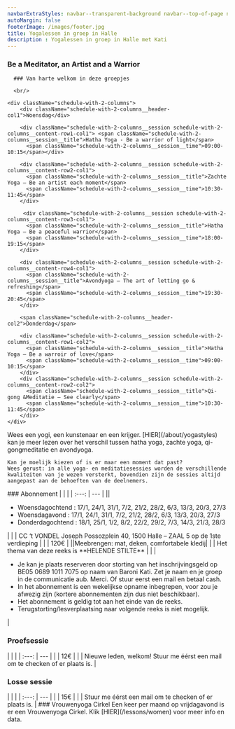 ```yaml
---
navbarExtraStyles: navbar--transparent-background navbar--top-of-page navbar--dark
autoMargin: false
footerImage: /images/footer.jpg
title: Yogalessen in groep in Halle
description : Yogalessen in groep in Halle met Kati
---
```

<Section>  
  <ContentWithBackground src="/images/lessons/groeplessen.jpg" className="vh-100 w-100">
    <SectionFooter className="text--light">
      <div className="quote quote--compact">
            <div className="quote__content">
              <h3>
                Be a Meditator, an Artist and a Warrior
              </h3>
            </div>
          </div>           
    </SectionFooter >

  </ContentWithBackground>
  
</Section>



<Section className="section--auto-margin">
  <Content className="w-100 pb-3">

      ### Van harte welkom in deze groepjes

      <br/>
  
    <div className="schedule-with-2-columns">
        <div className="schedule-with-2-columns__header-col1">Woensdag</div>

        <div className="schedule-with-2-columns__session schedule-with-2-columns__content-row1-col1"> <span className="schedule-with-2-columns__session__title">Hatha Yoga - Be a warrior of light</span>
          <span className="schedule-with-2-columns__session__time">09:00-10:15</span></div>

        <div className="schedule-with-2-columns__session schedule-with-2-columns__content-row2-col1">
          <span className="schedule-with-2-columns__session__title">Zachte Yoga – Be an artist each moment</span>
          <span className="schedule-with-2-columns__session__time">10:30-11:45</span>
        </div>  

         <div className="schedule-with-2-columns__session schedule-with-2-columns__content-row3-col1">
          <span className="schedule-with-2-columns__session__title">Hatha Yoga – Be a peaceful warrior</span>
          <span className="schedule-with-2-columns__session__time">18:00-19:15</span>
        </div>  

        <div className="schedule-with-2-columns__session schedule-with-2-columns__content-row4-col1">
          <span className="schedule-with-2-columns__session__title">Avondyoga – The art of letting go & refreshing</span>
          <span className="schedule-with-2-columns__session__time">19:30-20:45</span>
        </div>  

        <span className="schedule-with-2-columns__header-col2">Donderdag</span>

        <div className="schedule-with-2-columns__session schedule-with-2-columns__content-row1-col2">
          <span className="schedule-with-2-columns__session__title">Hatha Yoga – Be a warroir of love</span>
          <span className="schedule-with-2-columns__session__time">09:00-10:15</span>
        </div>   
        <div className="schedule-with-2-columns__session schedule-with-2-columns__content-row2-col2">
          <span className="schedule-with-2-columns__session__title">Qi-gong &Meditatie – See clearly</span>
          <span className="schedule-with-2-columns__session__time">10:30-11:45</span>
        </div>         
    </div>
  </Content>
  <Content>
    Wees een yogi, een kunstenaar en een krijger. [HIER](/about/yogastyles) kan je meer lezen over het verschil tussen hatha yoga, zachte yoga, qi-gongmeditatie en avondyoga.

    Kan je moelijk kiezen of is er maar een moment dat past?  
    Wees gerust: in alle yoga- en meditatiesessies worden de verschillende kwaliteiten van je wezen versterkt, bovendien zijn de sessies altijd aangepast aan de behoeften van de deelnemers.


   
  </Content>
</Section>

<Section className="section--auto-margin pb-5">
  <Content className="w-100">
     ### Abonnement
     |  | |
    | :---: | --- |
    |<CalendarIcon/>| <ul> <li> Woensdagochtend : 17/1, 24/1, 31/1, 7/2, 21/2, 28/2, 6/3, 13/3, 20/3, 27/3</li> <li> Woensdagavond : 17/1, 24/1, 31/1, 7/2, 21/2, 28/2, 6/3, 13/3, 20/3, 27/3 </li> <li> Donderdagochtend : 18/1, 25/1, 1/2, 8/2, 22/2, 29/2, 7/3, 14/3, 21/3, 28/3 </li> </ul> |
    | <LocationIcon/> | CC ‘t VONDEL Joseph Possozplein 40, 1500 Halle – ZAAL 5 op de 1ste verdieping | 
    | <MoneyIcon/> | 120€ | 
    |<ToolIcon/>|Meebrengen: mat, deken, comfortabele kledij|
    | <ThemeIcon/> | Het thema van deze reeks is **HELENDE STILTE** | 
    | <BellIcon/> | <ul><li>Je kan je plaats reserveren door storting van het inschrijvingsgeld op BE05 0689 1011 7075 op naam van Baroni Kati. Zet je naam en je groep in de communicatie aub. Merci. Of stuur eerst een mail en betaal cash. </li><li>In het abonnement is een wekelijkse opname inbegrepen, voor zou je afwezig zijn (kortere abonnementen zijn dus niet beschikbaar).</li> <li>Het abonnement is geldig tot aan het einde van de reeks. </li> <li>Terugstorting/lesverplaatsing naar volgende reeks is niet mogelijk.</li> </ul> | 

  </Content>  

   <Content className="w-100">
     <h3>Proefsessie</h3>
     |  | |
    | :---: | --- |
    | <MoneyIcon/> | 12€ | 
    | <BellIcon/> | Nieuwe leden, welkom! Stuur me éérst een mail om te checken of er plaats is. | 

  </Content>  

  <Content className="w-100">
     <h3>Losse sessie</h3>
     |  | |
    | :---: | --- |
    | <MoneyIcon/> | 15€ | 
    | <BellIcon/> | Stuur me éérst een mail om te checken of er plaats is. | 

  </Content>  

  <Content className="w-100">
  ### Vrouwenyoga Cirkel
  Een keer per maand op vrijdagavond is er een Vrouwenyoga Cirkel.  
  Klik [HIER](/lessons/women) voor meer info en data.
  </Content>  
   

</Section>
